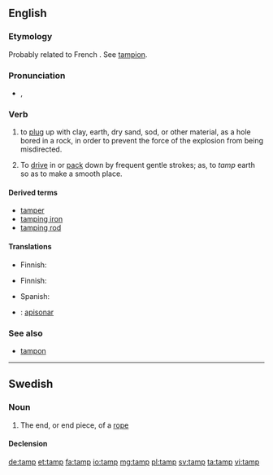 ==English==

===Etymology===
Probably related to French {{term|tamponner||to plug or stop|lang=fr}}. See [[tampion]].
: {{etystub}}

===Pronunciation===
* {{IPA|/tæmp/}}, {{X-SAMPA|/t{mp/}}

===Verb===
{{en-verb|tamps|tamping|tamped|tamped}}

# {{context|blasting|lang=en}} to [[plug]] up with clay, earth, dry sand, sod, or other material, as a hole bored in a rock, in order to prevent the force of the explosion from being misdirected.
# To [[drive]] in or [[pack]] down by frequent gentle strokes; as, to ''tamp'' earth so as to make a smooth place.

====Derived terms====
* [[tamper]]
* [[tamping iron]]
* [[tamping rod]]

====Translations====
{{trans-top|to plug up with clay or other material}}
* Finnish: {{t+|fi|tulpata}}
{{trans-mid}}
{{trans-bottom}}

{{trans-top|to pack down}}
* Finnish: {{t-|fi|tampata}}
{{trans-mid}}
* Spanish: {{t-|es|apisonar}}
{{trans-bottom}}
{{checktrans-top}}
* {{ttbc|es}}: [[apisonar]]
{{trans-bottom}}

===See also===
* [[tampon]]

----

==Swedish==

===Noun===
{{sv-noun|c}}

# The end, or end piece, of a [[rope]]

====Declension====
{{sv-noun-reg-ar}}

[[de:tamp]]
[[et:tamp]]
[[fa:tamp]]
[[io:tamp]]
[[mg:tamp]]
[[pl:tamp]]
[[sv:tamp]]
[[ta:tamp]]
[[vi:tamp]]